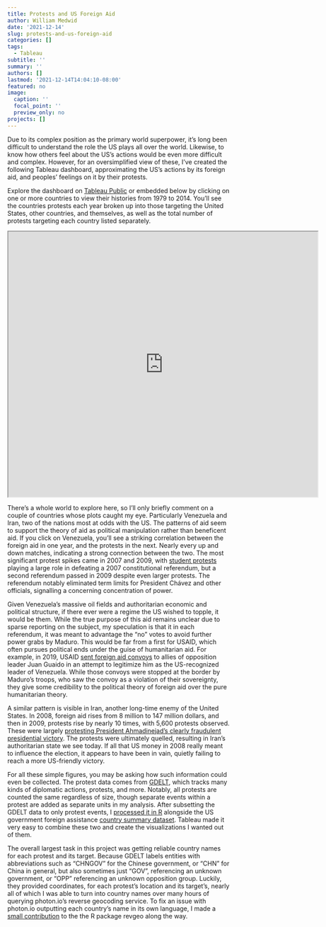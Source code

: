 ```yaml
---
title: Protests and US Foreign Aid
author: William Medwid
date: '2021-12-14'
slug: protests-and-us-foreign-aid
categories: []
tags:
  - Tableau
subtitle: ''
summary: ''
authors: []
lastmod: '2021-12-14T14:04:10-08:00'
featured: no
image:
  caption: ''
  focal_point: ''
  preview_only: no
projects: []
---
```


Due to its complex position as the primary world superpower, it's long been difficult to understand the role the US plays all over the world. Likewise, to know how others feel about the US's actions would be even more difficult and complex. However, for an oversimplified view of these, I've created the following Tableau dashboard, approximating the US's actions by its foreign aid, and peoples' feelings on it by their protests.

Explore the dashboard on [Tableau Public](https://public.tableau.com/app/profile/william.medwid/viz/ProtestsForeignAidTableau/Dashboard1) or embedded below by clicking on one or more countries to view their histories from 1979 to 2014. You'll see the countries protests each year broken up into those targeting the United States, other countries, and themselves, as well as the total number of protests targeting each country listed separately.

<iframe align = "center" src="https://public.tableau.com/views/ProtestsForeignAidTableau/MiniView_1?:showVizHome=no&:embed=true"
 width="700" height="600"></iframe>

There's a whole world to explore here, so I'll only briefly comment on a couple of countries whose plots caught my eye. Particularly Venezuela and Iran, two of the nations most at odds with the US. The patterns of aid seem to support the theory of aid as political manipulation rather than beneficent aid. If you click on Venezuela, you'll see a striking correlation between the foreign aid in one year, and the protests in the next. Nearly every up and down matches, indicating a strong connection between the two. The most significant protest spikes came in 2007 and 2009, with [student protests](https://en.wikipedia.org/wiki/2009_Venezuelan_constitutional_referendum#Reaction) playing a large role in defeating a 2007 constitutional referendum, but a second referendum passed in 2009 despite even larger protests. The referendum notably eliminated term limits for President Chávez and other officials, signalling a concerning concentration of power. 

Given Venezuela's massive oil fields and authoritarian economic and political structure, if there ever were a regime the US wished to topple, it would be them. While the true purpose of this aid remains unclear due to sparse reporting on the subject, my speculation is that it in each referendum, it was meant to advantage the "no" votes to avoid further power grabs by Maduro. This would be far from a first for USAID, which often pursues political ends under the guise of humanitarian aid. For example, in 2019, USAID [sent foreign aid convoys](https://www.reuters.com/world/americas/us-aid-effort-venezuela-was-not-aligned-with-humanitarian-principles-audit-finds-2021-04-30/) to allies of opposition leader Juan Guaido in an attempt to legitimize him as the US-recognized leader of Venezuela. While those convoys were stopped at the border by Maduro's troops, who saw the convoy as a violation of their sovereignty, they give some credibility to the political theory of foreign aid over the pure humanitarian theory. 

A similar pattern is visible in Iran, another long-time enemy of the United States. In 2008, foreign aid rises from 8 million to 147 million dollars, and then in 2009, protests rise by nearly 10 times, with 5,600 protests observed. These were largely [protesting President Ahmadinejad's clearly fraudulent presidential victory](https://en.wikipedia.org/wiki/2009_Iranian_presidential_election_protests). The protests were ultimately quelled, resulting in Iran's authoritarian state we see today. If all that US money in 2008 really meant to influence the election, it appears to have been in vain, quietly failing to reach a more US-friendly victory.

For all these simple figures, you may be asking how such information could even be collected. The protest data comes from [GDELT](https://www.gdeltproject.org/data.html#documentation), which tracks many kinds of diplomatic actions, protests, and more. Notably, all protests are counted the same regardless of size, though separate events within a protest are added as separate units in my analysis. After subsetting the GDELT data to only protest events, I [processed it in R](https://github.com/GenghisKhandybar/protests-foreign-aid) alongside the US government foreign assistance [country summary dataset](https://foreignassistance.gov/data). Tableau made it very easy to combine these two and create the visualizations I wanted out of them.

The overall largest task in this project was getting reliable country names for each protest and its target. Because GDELT labels entities with abbreviations such as "CHNGOV" for the Chinese government, or "CHN" for China in general, but also sometimes just "GOV", referencing an unknown government, or "OPP" referencing an unknown opposition group. Luckily, they provided coordinates, for each protest's location and its target's, nearly all of which I was able to turn into country names over many hours of querying photon.io's reverse geocoding service. To fix an issue with photon.io outputting each country's name in its own language, I made a [small contribution](https://github.com/mhudecheck/revgeo/pull/18) to the the R package revgeo along the way.
